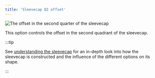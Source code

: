 ```yaml
---
title: 'Sleevecap Q2 offset'
---
```


![The offset in the second quarter of the sleevecap](./sleevecapq2offset.svg)

This option controls the offset in the second quadrant of the sleevecap.

:::tip

See [understanding the sleevecap](/docs/designs/brian#understanding-the-sleevecap) for an in-depth
look into how the sleevecap is constructed and the influence of the different options on its shape.

:::
